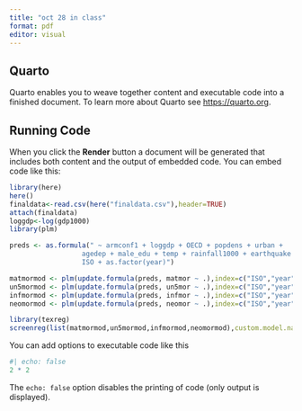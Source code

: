 ```yaml
---
title: "oct 28 in class"
format: pdf
editor: visual
---
```


## Quarto

Quarto enables you to weave together content and executable code into a finished document. To learn more about Quarto see <https://quarto.org>.

## Running Code

When you click the **Render** button a document will be generated that includes both content and the output of embedded code. You can embed code like this:

```r
library(here)
here()
finaldata<-read.csv(here("finaldata.csv"),header=TRUE)
attach(finaldata)
loggdp<-log(gdp1000)
library(plm)

preds <- as.formula(" ~ armconf1 + loggdp + OECD + popdens + urban + 
                  agedep + male_edu + temp + rainfall1000 + earthquake + drought + 
                  ISO + as.factor(year)")

matmormod <- plm(update.formula(preds, matmor ~ .),index=c("ISO","year"),effect="twoways",model="within",data=finaldata)
un5mormod <- plm(update.formula(preds, un5mor ~ .),index=c("ISO","year"),effect="twoways",model="within",data=finaldata)
infmormod <- plm(update.formula(preds, infmor ~ .),index=c("ISO","year"),effect="twoways",model="within",data=finaldata)
neomormod <- plm(update.formula(preds, neomor ~ .),index=c("ISO","year"),effect="twoways",model="within",data=finaldata)

library(texreg)
screenreg(list(matmormod,un5mormod,infmormod,neomormod),custom.model.names=c("Maternal Mortality","Under 5 Mortality","Infant Mortality","Neonatal Mortality"))


```

You can add options to executable code like this

```r
#| echo: false
2 * 2
```

The `echo: false` option disables the printing of code (only output is displayed).
